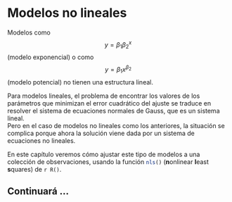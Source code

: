 # Modelos no lineales {#nls-tbc}

Modelos como 
$$y = \beta_1 \beta_2^{x}$$
(modelo exponencial) o como
$$y = \beta_1x^{\beta_2}$$
(modelo potencial) no tienen una estructura lineal. 

Para modelos lineales, el problema de encontrar los valores de los parámetros que minimizan el error cuadrático del ajuste se traduce en resolver el sistema de ecuaciones normales de Gauss, que es un sistema lineal.  
Pero en el caso de modelos no lineales como los anteriores, la situación se complica porque ahora la solución viene dada por un sistema de ecuaciones no lineales. 

En este capítulo veremos  cómo ajustar este tipo de modelos a una colección de  observaciones, usando la función `nls()`{.R} (**n**onlinear  **l**east **s**quares) de `r R()`.


## Continuará ... {#tbc}
